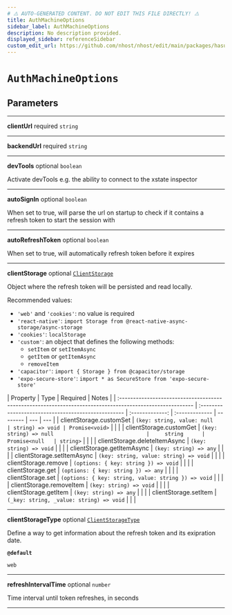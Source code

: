 ```yaml
---
# ⚠️ AUTO-GENERATED CONTENT. DO NOT EDIT THIS FILE DIRECTLY! ⚠️
title: AuthMachineOptions
sidebar_label: AuthMachineOptions
description: No description provided.
displayed_sidebar: referenceSidebar
custom_edit_url: https://github.com/nhost/nhost/edit/main/packages/hasura-auth-js/src/core/machines/index.ts#L59
---
```


# `AuthMachineOptions`

## Parameters

---

**<span className="parameter-name">clientUrl</span>** <span className="optional-status">required</span> `string`

---

**<span className="parameter-name">backendUrl</span>** <span className="optional-status">required</span> `string`

---

**<span className="parameter-name">devTools</span>** <span className="optional-status">optional</span> `boolean`

Activate devTools e.g. the ability to connect to the xstate inspector

---

**<span className="parameter-name">autoSignIn</span>** <span className="optional-status">optional</span> `boolean`

When set to true, will parse the url on startup to check if it contains a refresh token to start the session with

---

**<span className="parameter-name">autoRefreshToken</span>** <span className="optional-status">optional</span> `boolean`

When set to true, will automatically refresh token before it expires

---

**<span className="parameter-name">clientStorage</span>** <span className="optional-status">optional</span> [`ClientStorage`](/reference/docgen/javascript/auth/types/client-storage)

Object where the refresh token will be persisted and read locally.

Recommended values:

- `'web'` and `'cookies'`: no value is required
- `'react-native'`: `import Storage from @react-native-async-storage/async-storage`
- `'cookies'`: `localStorage`
- `'custom'`: an object that defines the following methods:
  - `setItem` or `setItemAsync`
  - `getItem` or `getItemAsync`
  - `removeItem`
- `'capacitor'`: `import { Storage } from @capacitor/storage`
- `'expo-secure-store'`: `import * as SecureStore from 'expo-secure-store'`

| Property                                                                                                  | Type                                                |    Required     | Notes          |
| :-------------------------------------------------------------------------------------------------------- | :-------------------------------------------------- | :-------------: | :------------- | -------- | --- | --- |
| <span className="parameter-name"><span className="light-grey">clientStorage.</span>customSet</span>       | `(key: string, value: null                          | string) => void | Promise<void>` |          |     |
| <span className="parameter-name"><span className="light-grey">clientStorage.</span>customGet</span>       | `(key: string) => null                              |     string      | Promise<null   | string>` |     |     |
| <span className="parameter-name"><span className="light-grey">clientStorage.</span>deleteItemAsync</span> | `(key: string) => void`                             |                 |                |
| <span className="parameter-name"><span className="light-grey">clientStorage.</span>getItemAsync</span>    | `(key: string) => any`                              |                 |                |
| <span className="parameter-name"><span className="light-grey">clientStorage.</span>setItemAsync</span>    | `(key: string, value: string) => void`              |                 |                |
| <span className="parameter-name"><span className="light-grey">clientStorage.</span>remove</span>          | `(options: { key: string }) => void`                |                 |                |
| <span className="parameter-name"><span className="light-grey">clientStorage.</span>get</span>             | `(options: { key: string }) => any`                 |                 |                |
| <span className="parameter-name"><span className="light-grey">clientStorage.</span>set</span>             | `(options: { key: string, value: string }) => void` |                 |                |
| <span className="parameter-name"><span className="light-grey">clientStorage.</span>removeItem</span>      | `(key: string) => void`                             |                 |                |
| <span className="parameter-name"><span className="light-grey">clientStorage.</span>getItem</span>         | `(key: string) => any`                              |                 |                |
| <span className="parameter-name"><span className="light-grey">clientStorage.</span>setItem</span>         | `(_key: string, _value: string) => void`            |                 |                |

---

**<span className="parameter-name">clientStorageType</span>** <span className="optional-status">optional</span> [`ClientStorageType`](/reference/docgen/javascript/auth/types/client-storage-type)

Define a way to get information about the refresh token and its exipration date.

**`@default`**

`web`

---

**<span className="parameter-name">refreshIntervalTime</span>** <span className="optional-status">optional</span> `number`

Time interval until token refreshes, in seconds

---
